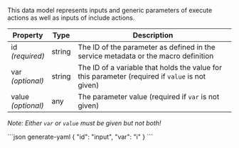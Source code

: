 This data model represents inputs and generic parameters of <DocsLink href="#execute-actions">execute actions</DocsLink> as well as inputs of <DocsLink href="#include-actions">include actions</DocsLink>.

| Property             | Type   | Description
| -------------------- | ------ | -----------
| id<br/>*(required)*  | string | The ID of the parameter as defined in the <DocsLink href="#service-metadata">service metadata</DocsLink> or the <DocsLink href="#macros">macro definition</DocsLink>
| var<br/>*(optional)* | string | The ID of a variable that holds the value for this parameter (required if `value` is not given)
| value<br />*(optional)* | any | The parameter value (required if `var` is not given)

*Note: Either `var` or `value` must be given but not both!*

<CodeContainer title="Example">
```json generate-yaml
{
  "id": "input",
  "var": "i"
}
```
</CodeContainer>
